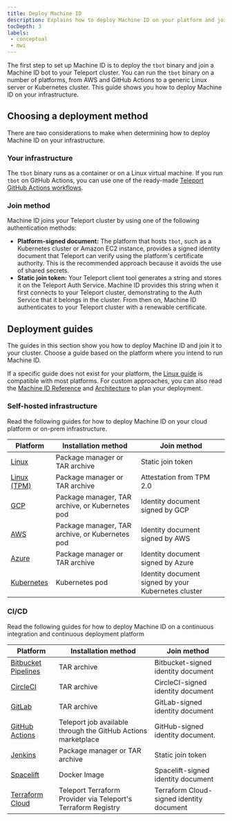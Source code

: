 ```yaml
---
title: Deploy Machine ID
description: Explains how to deploy Machine ID on your platform and join it to your Teleport cluster.
tocDepth: 3
labels:
 - conceptual
 - mwi
---
```


The first step to set up Machine ID is to deploy the `tbot` binary and join a
Machine ID bot to your Teleport cluster. You can run the `tbot` binary on a
number of platforms, from AWS and GitHub Actions to a generic Linux server or
Kubernetes cluster. This guide shows you how to deploy Machine ID on your
infrastructure.

## Choosing a deployment method

There are two considerations to make when determining how to deploy Machine ID on
your infrastructure.

### Your infrastructure

The `tbot` binary runs as a container or on a Linux virtual machine. If you run
`tbot` on GitHub Actions, you can use one of the ready-made [Teleport GitHub
Actions workflows](https://github.com/teleport-actions).

### Join method

Machine ID joins your Teleport cluster by using one of the following
authentication methods:

- **Platform-signed document:** The platform that hosts `tbot`, such as a
  Kubernetes cluster or Amazon EC2 instance, provides a signed identity document
  that Teleport can verify using the platform's certificate authority. This is
  the recommended approach because it avoids the use of shared secrets.
- **Static join token:** Your Teleport client tool generates a string and stores
  it on the Teleport Auth Service. Machine ID provides this string when it first
  connects to your Teleport cluster, demonstrating to the Auth Service that it
  belongs in the cluster. From then on, Machine ID authenticates to your
  Teleport cluster with a renewable certificate.

## Deployment guides

The guides in this section show you how to deploy Machine ID and join it
to your cluster. Choose a guide based on the platform where you intend to run
Machine ID.

If a specific guide does not exist for your platform, the [Linux
guide](linux.mdx) is compatible with most platforms. For
custom approaches, you can also read the [Machine ID Reference](../../../reference/machine-id/machine-id.mdx)
and [Architecture](../../../reference/architecture/machine-id-architecture.mdx) to plan your deployment.

### Self-hosted infrastructure

Read the following guides for how to deploy Machine ID on your cloud platform or
on-prem infrastructure.

| Platform                                  | Installation method                             | Join method                                         |
|-------------------------------------------|-------------------------------------------------|-----------------------------------------------------|
| [Linux](linux.mdx)           | Package manager or TAR archive                  | Static join token                                   |
| [Linux (TPM)](linux-tpm.mdx) | Package manager or TAR archive                  | Attestation from TPM 2.0                            |
| [GCP](gcp.mdx)               | Package manager, TAR archive, or Kubernetes pod | Identity document signed by GCP                     |
| [AWS](aws.mdx)               | Package manager, TAR archive, or Kubernetes pod | Identity document signed by AWS                     |
| [Azure](azure.mdx)           | Package manager or TAR archive                  | Identity document signed by Azure                   |
| [Kubernetes](kubernetes.mdx) | Kubernetes pod                                  | Identity document signed by your Kubernetes cluster |

### CI/CD

Read the following guides for how to deploy Machine ID on a continuous
integration and continuous deployment platform

| Platform                                                                                            | Installation method                                           | Join method                        |
|-----------------------------------------------------------------------------------------------------|---------------------------------------------------------------|------------------------------------|
| [Bitbucket Pipelines](bitbucket.mdx)                                                   | TAR archive                                                   | Bitbucket-signed identity document |
| [CircleCI](circleci.mdx)                                                               | TAR archive                                                   | CircleCI-signed identity document  |
| [GitLab](gitlab.mdx)                                                                   | TAR archive                                                   | GitLab-signed identity document    |
| [GitHub Actions](github-actions.mdx)                                                   | Teleport job available through the GitHub Actions marketplace | GitHub-signed identity document.   |
| [Jenkins](jenkins.mdx)                                                                 | Package manager or TAR archive                                | Static join token                  |
| [Spacelift](../../../zero-trust-access/infrastructure-as-code/terraform-provider/spacelift.mdx)             | Docker Image                                                  | Spacelift-signed identity document |
| [Terraform Cloud](../../../zero-trust-access/infrastructure-as-code/terraform-provider/terraform-cloud.mdx) | Teleport Terraform Provider via Teleport's Terraform Registry | Terraform Cloud-signed identity document |

